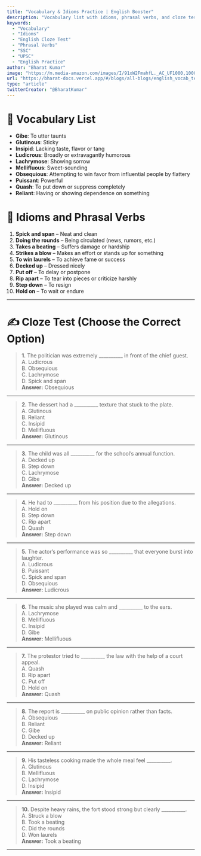 ```yaml
---
title: "Vocabulary & Idioms Practice | English Booster"
description: "Vocabulary list with idioms, phrasal verbs, and cloze test for competitive exams like SSC, UPSC, and other English improvement goals."
keywords:
  - "Vocabulary"
  - "Idioms"
  - "English Cloze Test"
  - "Phrasal Verbs"
  - "SSC"
  - "UPSC"
  - "English Practice"
author: "Bharat Kumar"
image: "https://m.media-amazon.com/images/I/91xW2FmahfL._AC_UF1000,1000_QL80_.jpg"
url: "https://bharat-docs.vercel.app/#/blogs/all-blogs/english_vocab_test"
type: "article"
twitterCreator: "@BharatKumar"
---
```


# 📘 Vocabulary List

- **Gibe**: To utter taunts  
- **Glutinous**: Sticky  
- **Insipid**: Lacking taste, flavor or tang  
- **Ludicrous**: Broadly or extravagantly humorous  
- **Lachrymose**: Showing sorrow  
- **Mellifluous**: Sweet-sounding  
- **Obsequious**: Attempting to win favor from influential people by flattery  
- **Puissant**: Powerful  
- **Quash**: To put down or suppress completely  
- **Reliant**: Having or showing dependence on something

# 💬 Idioms and Phrasal Verbs

1. **Spick and span** – Neat and clean  
2. **Doing the rounds** – Being circulated (news, rumors, etc.)  
3. **Takes a beating** – Suffers damage or hardship  
4. **Strikes a blow** – Makes an effort or stands up for something  
5. **To win laurels** – To achieve fame or success  
6. **Decked up** – Dressed nicely  
7. **Put off** – To delay or postpone  
8. **Rip apart** – To tear into pieces or criticize harshly  
9. **Step down** – To resign  
10. **Hold on** – To wait or endure

---

# ✍️ Cloze Test (Choose the Correct Option)

> **1.** The politician was extremely __________ in front of the chief guest.  
> A. Ludicrous  
> B. Obsequious  
> C. Lachrymose  
> D. Spick and span  
> **Answer:** <HideBtn>Obsequious</HideBtn>

---

> **2.** The dessert had a __________ texture that stuck to the plate.  
> A. Glutinous  
> B. Reliant  
> C. Insipid  
> D. Mellifluous  
> **Answer:** <HideBtn>Glutinous</HideBtn>

---

> **3.** The child was all __________ for the school’s annual function.  
> A. Decked up  
> B. Step down  
> C. Lachrymose  
> D. Gibe  
> **Answer:** <HideBtn>Decked up</HideBtn>

---

> **4.** He had to __________ from his position due to the allegations.  
> A. Hold on  
> B. Step down  
> C. Rip apart  
> D. Quash  
> **Answer:** <HideBtn>Step down</HideBtn>

---

> **5.** The actor’s performance was so __________ that everyone burst into laughter.  
> A. Ludicrous  
> B. Puissant  
> C. Spick and span  
> D. Obsequious  
> **Answer:** <HideBtn>Ludicrous</HideBtn>

---

> **6.** The music she played was calm and __________ to the ears.  
> A. Lachrymose  
> B. Mellifluous  
> C. Insipid  
> D. Gibe  
> **Answer:** <HideBtn>Mellifluous</HideBtn>

---

> **7.** The protestor tried to __________ the law with the help of a court appeal.  
> A. Quash  
> B. Rip apart  
> C. Put off  
> D. Hold on  
> **Answer:** <HideBtn>Quash</HideBtn>

---

> **8.** The report is __________ on public opinion rather than facts.  
> A. Obsequious  
> B. Reliant  
> C. Gibe  
> D. Decked up  
> **Answer:** <HideBtn>Reliant</HideBtn>

---

> **9.** His tasteless cooking made the whole meal feel __________.  
> A. Glutinous  
> B. Mellifluous  
> C. Lachrymose  
> D. Insipid  
> **Answer:** <HideBtn>Insipid</HideBtn>

---

> **10.** Despite heavy rains, the fort stood strong but clearly __________.  
> A. Struck a blow  
> B. Took a beating  
> C. Did the rounds  
> D. Won laurels  
> **Answer:** <HideBtn>Took a beating</HideBtn>

---

